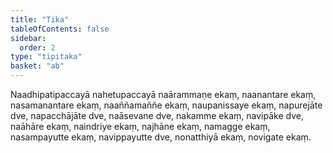 ```yaml
---
title: "Tika"
tableOfContents: false
sidebar:
  order: 2
type: "tipitaka"
basket: "ab"
---
```



<DynamicBreadcrumb />

<Paragraph number="256">
Naadhipatipaccayā nahetupaccayā naārammaṇe ekaṃ, naanantare ekaṃ, nasamanantare ekaṃ, naaññamaññe ekaṃ, naupanissaye ekaṃ, napurejāte dve, napacchājāte dve, naāsevane dve, nakamme ekaṃ, navipāke dve, naāhāre ekaṃ, naindriye ekaṃ, najhāne ekaṃ, namagge ekaṃ, nasampayutte ekaṃ, navippayutte dve, nonatthiyā ekaṃ, novigate ekaṃ.
</Paragraph>